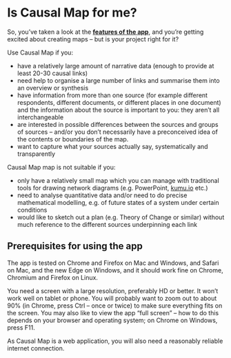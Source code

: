 # Is Causal Map for me?


So, you’ve taken a look at the **[features of the app](https://causalmap.app/the-app/)**, and you’re getting excited about creating maps – but is your project right for it?

  Use Causal Map if you:

  - have a relatively large amount of narrative data (enough to provide at least 20-30 causal links)
  - need help to organise a large number of links and summarise them into an overview or synthesis
  - have information from more than one source (for example different respondents, different documents, or different places in one document) and the information about the source is important to you: they aren’t all interchangeable
  - are interested in possible differences between the sources and groups of sources – and/or you don’t necessarily have a preconceived idea of the contents or boundaries of the map.
  - want to capture what your sources actually say, systematically and transparently

  Causal Map map is not suitable if you:

  - only have a relatively small map which you can manage with traditional tools for drawing network diagrams (e.g. PowerPoint, [kumu.io](http://kumu.io) etc.)
  - need to analyse quantitative data and/or need to do precise mathematical modelling, e.g. of future states of a system under certain conditions
  - would like to sketch out a plan (e.g. Theory of Change or similar) without much reference to the different sources underpinning each link

## Prerequisites for using the app

The app is tested on Chrome and Firefox on Mac and Windows, and Safari on Mac, and the new Edge on Windows, and it should work fine on Chrome, Chromium and Firefox on Linux. 

You need a screen with a large resolution, preferably HD or better. It won’t work well on tablet or phone. You will probably want to zoom out to about 90% (in Chrome, press Ctrl – once or twice) to make sure everything fits on the screen. You may also like to view the app "full screen" – how to do this depends on your browser and operating system; on Chrome on Windows, press F11.

As Causal Map is a web application, you will also need a reasonably reliable internet connection. 

